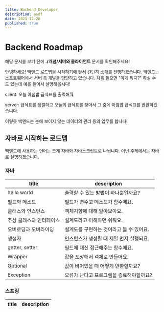 ```yaml
---
title: Backend Developer
description: asdf
date: 2023-12-28
published: true
---
```


# Backend Roadmap

해당 문서를 보기 전에 **./개념/서버와 클라이언트** 문서를 확인해주세요!

안녕하세요! 백엔드 로드맵을 시작하기에 앞서 간단히 소개를 진행하겠습니다.
백엔드는 소프트웨어에서 서버 측 개발을 담당하고 있습니다. 처음 들으면 "이게 뭐지?" 하실 수도 있는데
예를 들어서 설명해봅시다!

client: 오늘 아침밥 급식표를 출력해줘

server: 급식표를 정렬하고 오늘의 급식표를 찾아서 그 중에 아침밥 급식표를 반환하겠습니다.

이렇듯 백엔드는 눈에 보이지 않는 데이터의 관리 등의 업무를 합니다!

## 자바로 시작하는 로드맵

백엔드에 사용하는 언어는 크게 자바와 자바스크립트로 나뉩니다. 이번 주제에서는 자바로 설명하겠습니다.

### 자바

|title|description|
|---|---|
|hello world|출력할 수 있는 방법이 하나뿐일까요?|
|필드와 메소드|필드가 변수고 메소드가 함수에요.|
|클래스와 인스턴스|객체지향에 대해 알아보아요.|
|추상 클래스와 인터페이스|설계도라고 이해하면 쉬워요.|
|오버로딩과 오버라이딩|설계도를 구현하는 것이라고 볼 수 있어요.|
|생성자|인스턴스가 생성될 때 제일 먼저 실행되요.|
|getter, setter|필드에 대신 접근해주는 함수에요.|
|Wrapper|값을 포장해서 객체로 만들어요.|
|Optional|값이 비어있을 때 어떻게 반환할까요?|
|Exception|오류가 난다고 프로그램을 종료해야할까요?|

### 스프링

|title|description|
|---|---|